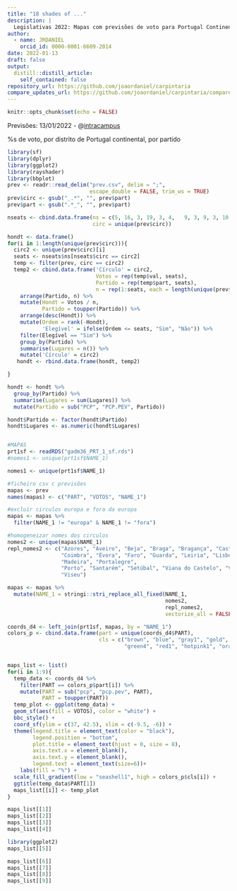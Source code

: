 ```yaml
---
title: "18 shades of ..."
description: |
  Legislativas 2022: Mapas com previsões de voto para Portugal Continental
author:
  - name: JRDANIEL
    orcid_id: 0000-0001-6609-2014
date: 2022-01-13
draft: false
output:
  distill::distill_article:
    self_contained: false
repository_url: https://github.com/joaordaniel/carpintaria
compare_updates_url: https://github.com/joaordaniel/carpintaria/compare/pubv1...master
---
```



```r
knitr::opts_chunk$set(echo = FALSE)
```

Previsões: 13/01/2022 - @[intracampus](https://twitter.com/intracampos?ref_src=twsrc%5Egoogle%7Ctwcamp%5Eserp%7Ctwgr%5Eauthor)

%s de voto, por distrito de Portugal continental, por partido 



```r
library(sf)
library(dplyr)
library(ggplot2)
library(rayshader)
library(bbplot)
prev <- readr::read_delim("prev.csv", delim = ";", 
                          escape_double = FALSE, trim_ws = TRUE)
prev$circ <- gsub("_.*", "", prev$part)
prev$part <- gsub(".*_", "", prev$part)

nseats <- cbind.data.frame(ns = c(5, 16, 3,	19,	3, 4,	9, 3, 9, 3,	10,	48,	6, 2, 40,	9, 18, 6,	5, 8, 2, 2),
                           circ = unique(prev$circ))

hondt <- data.frame()
for(i in 1:length(unique(prev$circ))){
  circ2 <- unique(prev$circ)[i]
  seats <- nseats$ns[nseats$circ == circ2]
  temp <- filter(prev, circ == circ2)
  temp2 <- cbind.data.frame('Círculo' = circ2,
                            Votos = rep(temp$val, seats),
                            Partido = rep(temp$part, seats),
                            n = rep(1:seats, each = length(unique(prev$part)))) %>%
    arrange(Partido, n) %>%
    mutate(Hondt = Votos / n,
           Partido = toupper(Partido)) %>%
    arrange(desc(Hondt)) %>%
    mutate(Ordem = rank(-Hondt),
           'Elegível' = ifelse(Ordem <= seats, "Sim", "Não")) %>%
    filter(Elegível == "Sim") %>%
    group_by(Partido) %>%
    summarise(Lugares = n()) %>%
    mutate('Círculo' = circ2)
   hondt <- rbind.data.frame(hondt, temp2) 

}

hondt <- hondt %>%
  group_by(Partido) %>%
  summarise(Lugares = sum(Lugares)) %>%
  mutate(Partido = sub("PCP", "PCP.PEV", Partido))

hondt$Partido <- factor(hondt$Partido)
hondt$Lugares <- as.numeric(hondt$Lugares)


#MAPAS
prt1sf <- readRDS("gadm36_PRT_1_sf.rds")
#nomes1 <- unique(prt1sf$NAME_1)

nomes1 <- unique(prt1sf$NAME_1)

#ficheiro csv c previsões
mapas <- prev
names(mapas) <- c("PART", "VOTOS", "NAME_1")

#excluir circulos europa e fora da europa
mapas <- mapas %>%
  filter(NAME_1 != "europa" & NAME_1 != "fora")

#homogeneizar nomes dos circulos
nomes2 <- unique(mapas$NAME_1)
repl_nomes2 <- c("Azores", "Aveiro", "Beja", "Braga", "Bragança", "Castelo Branco",
                 "Coimbra", "Évora", "Faro", "Guarda", "Leiria", "Lisboa",
                 "Madeira", "Portalegre",
                 "Porto", "Santarém", "Setúbal", "Viana do Castelo", "Vila Real",
                 "Viseu")

mapas <- mapas %>%
  mutate(NAME_1 = stringi::stri_replace_all_fixed(NAME_1,
                                                  nomes2,
                                                  repl_nomes2,
                                                  vectorize_all = FALSE))

coords_d4 <- left_join(prt1sf, mapas, by = "NAME_1") 
colors_p <- cbind.data.frame(part = unique(coords_d4$PART),
                             cls = c("brown", "blue", "gray1", "gold", "brown2",
                                     "green4", "red1", "hotpink1", "orange2"))


maps_list <- list()
for(i in 1:9){
  temp_data <- coords_d4 %>%
    filter(PART == colors_p$part[i]) %>%
    mutate(PART = sub("pcp", "pcp.pev", PART),
           PART = toupper(PART))
  temp_plot <- ggplot(temp_data) +
  geom_sf(aes(fill = VOTOS), color = "white") +
  bbc_style() +
  coord_sf(ylim = c(37, 42.5), xlim = c(-9.5, -6)) +
  theme(legend.title = element_text(color = "black"),
        legend.position = "bottom",
        plot.title = element_text(hjust = 0, size = 8),
        axis.text.x = element_blank(),
        axis.text.y = element_blank(),
        legend.text = element_text(size=6))+
    labs(fill = "%") +
  scale_fill_gradient(low = "seashell1", high = colors_p$cls[i]) +
  ggtitle(temp_data$PART[1])
  maps_list[[i]] <- temp_plot
}

maps_list[[1]]
maps_list[[2]]
maps_list[[3]]
maps_list[[4]]
```
```r
library(ggplot2)
maps_list[[5]]
```
```r
maps_list[[6]]
maps_list[[7]]
maps_list[[8]]
maps_list[[9]]

```


